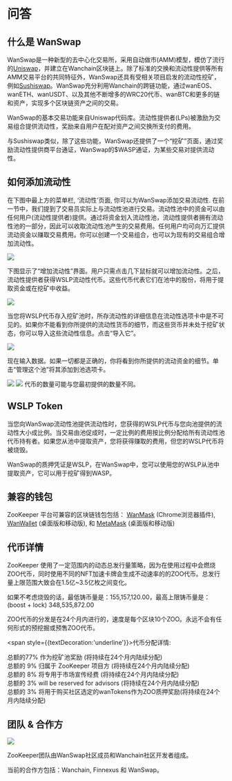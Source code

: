 # 问答

## 什么是 WanSwap

WanSwap是一种新型的去中心化交易所，采用自动做市(AMM)模型，模仿了流行的[Uniswap](https://uniswap.org/)，并建立在Wanchain区块链上。除了标准的交换和流动性提供等所有AMM交易平台的共同特征外，WanSwap还具有受相关项目启发的流动性挖矿，例如[Sushiswap](https://sushiswap.fi/)。WanSwap充分利用Wanchain的跨链功能，通过wanEOS、wanETH、wanUSDT、以及其他不断增多的WRC20代币、wanBTC和更多的链和资产，实现多个区块链资产之间的交易。

WanSwap的基本交易功能来自Uniswap代码库。流动性提供者(LPs)被激励为交易组合提供流动性，奖励来自用户在配对资产之间交换所支付的费用。

与Sushiswap类似，除了这些功能，WanSwap还提供了一个“挖矿”页面，通过奖励流动性提供商平台通证，WanSwap的$WASP通证，为某些交易对提供流动性。

## 如何添加流动性

在下图中最上方的菜单栏, ‘流动性’页面, 你可以为WanSwap添加交易流动性. 在前一节中，我们提到了交易员实际上与流动性池进行交易。流动性池中的资金可以由任何用户(流动性提供者)提供。通过将资金划入流动性池，流动性提供者拥有流动性池的一部分，因此可以收取流动性池产生的交易费用。任何用户均可向万汇提供流动资金以赚取交易费用。你可以创建一个交易组合，也可以为现有的交易组合增加流动性。

![](/docs/image17.png)

下图显示了“增加流动性”界面。用户只需点击几下鼠标就可以增加流动性。之后，流动性提供者获得WSLP流动性代币。这些代币代表它们在池中的股份，将用于提取资金或在挖矿中收益。

![](/docs/image14.png)

当您将WSLP代币存入挖矿池时，所存流动性的详细信息在流动性选项卡中是不可见的。如果你不能看到你所提供的流动性货币的细节，而这些货币并未处于挖矿状态，你可以导入这些流动性信息。点击“导入它”。

![](/docs/image6.png)

现在输入数据。如果一切都是正确的，你将看到你所提供的流动资金的细节。单击“管理这个池”将其添加到池选项卡。

![](/docs/image12.png)
![](/docs/image5.png)
代币的数量可能与您最初提供的数量不同。

## WSLP Token

当您向WanSwap流动性池提供流动性时，您获得的WSLP代币与您向池提供的流动性大小成比例。当交易由池促成时，一定比例的费用按比例分配给所有流动性池代币持有者。如果您从池中提取资产，您将获得赚取的费用，但您的WSLP代币将被烧毁。

WanSwap的质押凭证是WSLP，在WanSwap中，您可以使用您的WSLP从池中提取资产，它可以用于挖矿得到WASP。

## 兼容的钱包

ZooKeeper 平台可兼容的区块链钱包包括： [WanMask](https://wanmask.io/) (Chrome浏览器插件), [WanWallet](https://wanchain.org/getstarted) (桌面版和移动版), 和 [MetaMask](https://metamask.io/) (桌面版和移动版) 

## 代币详情

ZooKeeper 使用了一定范围内的动态总发行量策略，因为在使用过程中会燃烧ZOO代币，同时使用不同的NFT加速卡牌会生成不动速率的的ZOO代币。总发行量上限范围大致会在1.5亿~3.5亿枚之间变化。

如果不考虑烧毁的话，最低铸币量是：155,157,120.00，最高上限铸币量是： (boost + lock)	348,535,872.00 

ZOO代币的分发是在24个月内进行的，速度是每个区块10个ZOO。永远不会有任何形式的预挖掘或预售ZOO代币。

<span style={{textDecoration:'underline'}}>代币分配详情</span>:

<div style={{fontSize:16,marginLeft:30,marginTop:20}}>
<div>总额的77% 作为挖矿池奖励 (将持续在24个月内陆续分配)</div>
<div>总额的 9% 归属于 ZooKeeper 项目方 (将持续在24个月内陆续分配)</div>
<div>总额的 8% 将专用于市场宣传经费 (将持续在24个月内陆续分配) </div>
<div>总额的 3% will be reserved for advisors (将持续在24个月内陆续分配)</div>
<div>总额的 3% 将用于购买社区选定的wanTokens作为ZOO质押奖励(将持续在24个月内陆续分配)</div>
</div>

## 团队 & 合作方

![](/teampartneers.png)

ZooKeeper团队由WanSwap社区成员和Wanchain社区开发者组成。

当前的合作方包括：Wanchain, Finnexus 和 WanSwap。
